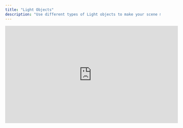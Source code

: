 ```yaml
---
title: "Light Objects"
description: "Use different types of Light objects to make your scene more realistic and engaging. "
---
```


<iframe width="560" height="315" src="https://www.youtube.com/embed/bp1BGNUwcXc?si=VzCRf8bWwPpCI1Lo" title="YouTube video player" frameborder="0" allow="accelerometer; autoplay; clipboard-write; encrypted-media; gyroscope; picture-in-picture; web-share" referrerpolicy="strict-origin-when-cross-origin" allowfullscreen />

## Using Light objects

<AccordionGroup>
  <Accordion title="Adding Light objects to a scene" defaultOpen={false}>
    Light objects can be added to a scene in two ways:

    1\. Open the **Command Center**, type "light", and select the desired Light object

    2\. Open **Objects** in the top toolbar and select the desired Light object
  </Accordion>

  <Accordion title="Positioning Lights to 'look at' objects" defaultOpen={false}>
    Click the Light object's handle and drag the sphere to the object you want the light to face.&#x20;
  </Accordion>
</AccordionGroup>

<Info>
  Too many Light objects in a VR scene can impact performance. Learn more about optimizing your scene for VR. \[link to documentation]
</Info>

## Light object types

<AccordionGroup>
  <Accordion title="Point Light" defaultOpen={false}>
    Point Light is an omni-directional point of light. It’s a small sphere that emits light in all directions.

    Point Light objects can be customized using range and rate of decay properties.

    ![](/images/point-light.png)
  </Accordion>

  <Accordion title="Area Light" defaultOpen={false}>
    Area Light is a light source emitting light from a surface. It's frequently used to simulate a computer screen, a window, or a ceiling light.

    Area Light objects can be customized using dimension properties.&#x20;

    ![](/images/area-light.png)
  </Accordion>

  <Accordion title="Spot Light" defaultOpen={false}>
    Spot Light emits light in the form of a cone-shape in a defined direction.

    ![](/images/spot-light.png)
  </Accordion>

  <Accordion title="Directional Light" defaultOpen={false}>
    Directional Light is a light that is emitted in a single direction from infinitely far away. It's often used to replicate the light effect from the sun.

    ![](/images/directional-light.png)
  </Accordion>
</AccordionGroup>

## Light object settings

All Light objects share these common settings.

<AccordionGroup>
  <Accordion title="Color" defaultOpen={false}>
    Control the color tint of the emitted light.
  </Accordion>

  <Accordion title="Intensity" defaultOpen={false}>
    Control how intense the light is. The higher the number, the more intense it is.
  </Accordion>
</AccordionGroup>

## Light object properties

Some Light objects have additional properties that can be used to customize them.

<AccordionGroup>
  <Accordion title="Range" defaultOpen={false}>
    Control the maximum range of the light. If distance is zero, light does not reduce. If distance is non-zero, light will reduce linearly from maximum intensity (at the Light object's position) to zero (at the distance from the Light object).
  </Accordion>

  <Accordion title="Rate of decay" defaultOpen={false}>
    Control the amount the light dims along the distance of the Light object.
  </Accordion>

  <Accordion title="Dimension" defaultOpen={false}>
    Control the size of the Area Light.
  </Accordion>

  <Accordion title="Angle" defaultOpen={false}>
    Control the maximum extent of the spotlight, in degrees, from its direction.
  </Accordion>

  <Accordion title="Softness" defaultOpen={false}>
    Control the percent of the Spot Light cone that is reduced due to penumbra.
  </Accordion>
</AccordionGroup>